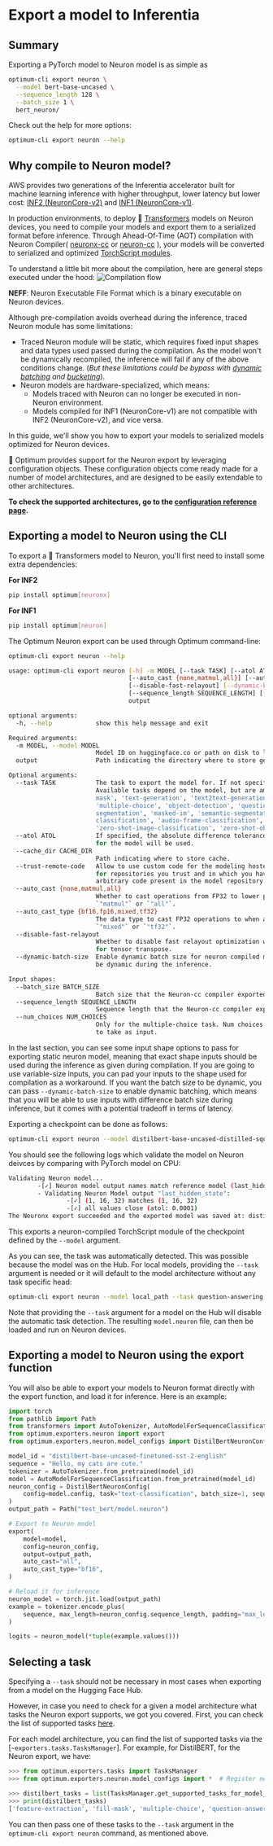 <!---
Copyright 2023 The HuggingFace Team. All rights reserved.

Licensed under the Apache License, Version 2.0 (the "License");
you may not use this file except in compliance with the License.
You may obtain a copy of the License at

    http://www.apache.org/licenses/LICENSE-2.0

Unless required by applicable law or agreed to in writing, software
distributed under the License is distributed on an "AS IS" BASIS,
WITHOUT WARRANTIES OR CONDITIONS OF ANY KIND, either express or implied.
See the License for the specific language governing permissions and
limitations under the License.
-->

# Export a model to Inferentia

## Summary

Exporting a PyTorch model to Neuron model is as simple as

```bash
optimum-cli export neuron \
  --model bert-base-uncased \
  --sequence_length 128 \
  --batch_size 1 \
  bert_neuron/  
```

Check out the help for more options:

```bash
optimum-cli export neuron --help
```

## Why compile to Neuron model?

AWS provides two generations of the Inferentia accelerator built for machine learning inference with higher throughput, lower latency but lower cost: [INF2 (NeuronCore-v2)](https://awsdocs-neuron.readthedocs-hosted.com/en/latest/general/arch/neuron-hardware/inf2-arch.html) and [INF1 (NeuronCore-v1)](https://awsdocs-neuron.readthedocs-hosted.com/en/latest/general/arch/neuron-hardware/inf1-arch.html#aws-inf1-arch).  

In production environments, to deploy 🤗 [Transformers](https://huggingface.co/docs/transformers/index) models on Neuron devices, you need to compile your models and export them to a serialized format before inference. Through Ahead-Of-Time (AOT) compilation with Neuron Compiler( [neuronx-cc](https://awsdocs-neuron.readthedocs-hosted.com/en/latest/release-notes/compiler/neuronx-cc/index.html) or [neuron-cc](https://awsdocs-neuron.readthedocs-hosted.com/en/latest/release-notes/compiler/neuron-cc/neuron-cc.html) ), your models will be converted to serialized and optimized [TorchScript modules](https://pytorch.org/docs/stable/generated/torch.jit.ScriptModule.html).

<Tip>
To understand a little bit more about the compilation, here are general steps executed under the hood:

<img title="Compilation flow" alt="Compilation flow" src="https://huggingface.co/datasets/huggingface/documentation-images/resolve/main/optimum/neuron/inf_compile_flow.png">

**NEFF**: Neuron Executable File Format which is a binary executable on Neuron devices.
</Tip>

Although pre-compilation avoids overhead during the inference, traced Neuron module has some limitations:
* Traced Neuron module will be static, which requires fixed input shapes and data types used passed during the compilation. As the model won't be dynamically recompiled, the inference will fail if any of the above conditions change. 
  (*But these limitations could be bypass with [dynamic batching](https://awsdocs-neuron.readthedocs-hosted.com/en/latest/frameworks/torch/torch-neuronx/api-reference-guide/inference/api-torch-neuronx-trace.html#dynamic-batching) and [bucketing](https://awsdocs-neuron.readthedocs-hosted.com/en/latest/general/appnotes/torch-neuron/bucketing-app-note.html#bucketing-app-note)*).
* Neuron models are hardware-specialized, which means:
  *  Models traced with Neuron can no longer be executed in non-Neuron environment. 
  *  Models compiled for INF1 (NeuronCore-v1) are not compatible with INF2 (NeuronCore-v2), and vice versa.

In this guide, we'll show you how to export your models to serialized models optimized for Neuron devices.

<Tip>

🤗 Optimum provides support for the Neuron export by leveraging configuration objects.
These configuration objects come ready made for a number of model architectures, and are designed to be easily extendable to other architectures.  

**To check the supported architectures, go to the [configuration reference page](../package_reference/configuration).**

</Tip>

## Exporting a model to Neuron using the CLI

To export a 🤗 Transformers model to Neuron, you'll first need to install some extra dependencies:

**For INF2**

```bash
pip install optimum[neuronx]
```

**For INF1**

```bash
pip install optimum[neuron]
```

The Optimum Neuron export can be used through Optimum command-line:

```bash
optimum-cli export neuron --help

usage: optimum-cli export neuron [-h] -m MODEL [--task TASK] [--atol ATOL] [--cache_dir CACHE_DIR] [--trust-remote-code]
                                 [--auto_cast {none,matmul,all}] [--auto_cast_type {bf16,fp16,mixed,tf32}]
                                 [--disable-fast-relayout] [--dynamic-batch-size] [--batch_size BATCH_SIZE]
                                 [--sequence_length SEQUENCE_LENGTH] [--num_choices NUM_CHOICES]
                                 output

optional arguments:
  -h, --help            show this help message and exit

Required arguments:
  -m MODEL, --model MODEL
                        Model ID on huggingface.co or path on disk to load model from.
  output                Path indicating the directory where to store generated Neuron compiled TorchScript model.

Optional arguments:
  --task TASK           The task to export the model for. If not specified, the task will be auto-inferred based on the model.
                        Available tasks depend on the model, but are among: ['conversational', 'feature-extraction', 'fill-
                        mask', 'text-generation', 'text2text-generation', 'text-classification', 'token-classification',
                        'multiple-choice', 'object-detection', 'question-answering', 'image-classification', 'image-
                        segmentation', 'masked-im', 'semantic-segmentation', 'automatic-speech-recognition', 'audio-
                        classification', 'audio-frame-classification', 'audio-xvector', 'image-to-text', 'stable-diffusion',
                        'zero-shot-image-classification', 'zero-shot-object-detection'].
  --atol ATOL           If specified, the absolute difference tolerance when validating the model. Otherwise, the default atol
                        for the model will be used.
  --cache_dir CACHE_DIR
                        Path indicating where to store cache.
  --trust-remote-code   Allow to use custom code for the modeling hosted in the model repository. This option should only be set
                        for repositories you trust and in which you have read the code, as it will execute on your local machine
                        arbitrary code present in the model repository.
  --auto_cast {none,matmul,all}
                        Whether to cast operations from FP32 to lower precision to speed up the inference. Can be `"none"`,
                        `"matmul"` or `"all"`.
  --auto_cast_type {bf16,fp16,mixed,tf32}
                        The data type to cast FP32 operations to when auto-cast mode is enabled. Can be `"bf16"`, `"fp16"`,
                        `"mixed"` or `"tf32"`.
  --disable-fast-relayout
                        Whether to disable fast relayout optimization which improves performance by using the matrix multiplier
                        for tensor transpose.
  --dynamic-batch-size  Enable dynamic batch size for neuron compiled model. If this option is enabled, the input batch size can
                        be dynamic during the inference.

Input shapes:
  --batch_size BATCH_SIZE
                        Batch size that the Neuron-cc compiler exported model will be able to take as input.
  --sequence_length SEQUENCE_LENGTH
                        Sequence length that the Neuron-cc compiler exported model will be able to take as input.
  --num_choices NUM_CHOICES
                        Only for the multiple-choice task. Num choices that the Neuron-cc compiler exported model will be able
                        to take as input.

```

In the last section, you can see some input shape options to pass for exporting static neuron model, meaning that exact shape inputs should be used during the inference as given during compilation. If you are going to use variable-size inputs, you can pad your inputs to the shape used for compilation as a workaround. If you want the batch size to be dynamic, you can pass `--dynamic-batch-size` to enable dynamic batching, which means that you will be able to use inputs with difference batch size during inference, but it comes with a potential tradeoff in terms of latency.

Exporting a checkpoint can be done as follows:

```bash
optimum-cli export neuron --model distilbert-base-uncased-distilled-squad --batch_size 1 --sequence_length 16 distilbert_base_uncased_squad_neuron/
```

You should see the following logs which validate the model on Neuron deivces by comparing with PyTorch model on CPU:

```bash
Validating Neuron model...
        -[✓] Neuron model output names match reference model (last_hidden_state)
        - Validating Neuron Model output "last_hidden_state":
                -[✓] (1, 16, 32) matches (1, 16, 32)
                -[✓] all values close (atol: 0.0001)
The Neuronx export succeeded and the exported model was saved at: distilbert_base_uncased_squad_neuron/
```

This exports a neuron-compiled TorchScript module of the checkpoint defined by the `--model` argument.

As you can see, the task was automatically detected. This was possible because the model was on the Hub. For local models, providing the `--task` argument is needed or it will default to the model architecture without any task specific head:

```bash
optimum-cli export neuron --model local_path --task question-answering --batch_size 1 --sequence_length 16 --dynamic-batch-size distilbert_base_uncased_squad_neuron/
```

Note that providing the `--task` argument for a model on the Hub will disable the automatic task detection. The resulting `model.neuron` file, can then be loaded and run on Neuron devices. 

## Exporting a model to Neuron using the export function

You will also be able to export your models to Neuron format directly with the export function, and load it for inference. Here is an example:

```python
import torch
from pathlib import Path
from transformers import AutoTokenizer, AutoModelForSequenceClassification
from optimum.exporters.neuron import export
from optimum.exporters.neuron.model_configs import DistilBertNeuronConfig

model_id = "distilbert-base-uncased-finetuned-sst-2-english"
sequence = "Hello, my cats are cute."
tokenizer = AutoTokenizer.from_pretrained(model_id)
model = AutoModelForSequenceClassification.from_pretrained(model_id)
neuron_config = DistilBertNeuronConfig(
    config=model.config, task="text-classification", batch_size=1, sequence_length=18, dynamic_batch_size=True
)
output_path = Path("test_bert/model.neuron")

# Export to Neuron model
export(
    model=model,
    config=neuron_config,
    output=output_path,
    auto_cast="all",
    auto_cast_type="bf16",
)

# Reload it for inference
neuron_model = torch.jit.load(output_path)
example = tokenizer.encode_plus(
    sequence, max_length=neuron_config.sequence_length, padding="max_length", return_tensors="pt"
)

logits = neuron_model(*tuple(example.values()))
```


## Selecting a task

Specifying a `--task` should not be necessary in most cases when exporting from a model on the Hugging Face Hub.

However, in case you need to check for a given a model architecture what tasks the Neuron export supports, we got you covered. First, you can check the list of supported tasks [here](https://huggingface.co/docs/optimum/exporters/task_manager#pytorch).

For each model architecture, you can find the list of supported tasks via the [`~exporters.tasks.TasksManager`]. For example, for DistilBERT, for the Neuron export, we have:

```python
>>> from optimum.exporters.tasks import TasksManager
>>> from optimum.exporters.neuron.model_configs import *  # Register neuron specific configs to the TasksManager

>>> distilbert_tasks = list(TasksManager.get_supported_tasks_for_model_type("distilbert", "neuron").keys())
>>> print(distilbert_tasks)
['feature-extraction', 'fill-mask', 'multiple-choice', 'question-answering', 'text-classification', 'token-classification']
```

You can then pass one of these tasks to the `--task` argument in the `optimum-cli export neuron` command, as mentioned above.
